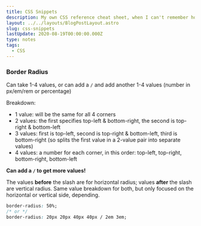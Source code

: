 ```yaml
---
title: CSS Snippets
description: My own CSS reference cheat sheet, when I can't remember how to do things
layout: ../../layouts/BlogPostLayout.astro
slug: css-snippets
lastUpdate: 2020-08-19T00:00:00.000Z
type: notes
tags:
  - CSS
---
```


### Border Radius

Can take 1-4 values, or can add a `/` and add another 1-4 values (number in px/em/rem or percentage)

Breakdown:

- 1 value: will be the same for all 4 corners
- 2 values: the first specifies top-left & bottom-right, the second is top-right & bottom-left
- 3 values: first is top-left, second is top-right & bottom-left, third is bottom-right (so splits the first value in a 2-value pair into separate values)
- 4 values: a number for each corner, in this order: top-left, top-right, bottom-right, bottom-left

**Can add a `/` to get more values!**

The values **before** the slash are for horizontal radius; values **after** the slash are vertical radius. Same value breakdown for both, but only focused on the horizontal or vertical side, depending.

```css
border-radius: 50%;
/* or */
border-radius: 20px 20px 40px 40px / 2em 3em;
```

